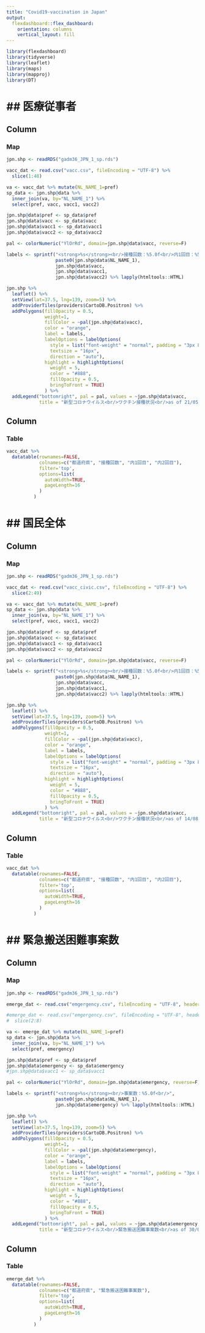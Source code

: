 ```yaml
---
title: "Covid19-vaccination in Japan"
output: 
  flexdashboard::flex_dashboard:
    orientation: columns
    vertical_layout: fill
---
```


```r
library(flexdashboard)
library(tidyverse)
library(leaflet)
library(maps)
library(mapproj)
library(DT)
```

## 医療従事者
==============================================================

Column {data-width=60%}
-----------------------------------------------------------------------
### Map

```r


jpn.shp <- readRDS("gadm36_JPN_1_sp.rds")

vacc_dat <- read.csv("vacc.csv", fileEncoding = "UTF-8") %>% 
  slice(1:48)

va <- vacc_dat %>% mutate(NL_NAME_1=pref)
sp_data <- jpn.shp@data %>% 
  inner_join(va, by="NL_NAME_1") %>% 
  select(pref, vacc, vacc1, vacc2)

jpn.shp@data$pref <- sp_data$pref
jpn.shp@data$vacc <- sp_data$vacc
jpn.shp@data$vacc1 <- sp_data$vacc1
jpn.shp@data$vacc2 <- sp_data$vacc2

pal <- colorNumeric("YlOrRd", domain=jpn.shp@data$vacc, reverse=F)

labels <- sprintf("<strong>%s</strong><br/>接種回数：%5.0f<br/>内1回目：%5.0f<br/>内2回目：%5.0f",
                  paste0(jpn.shp@data$NL_NAME_1),
                  jpn.shp@data$vacc,
                  jpn.shp@data$vacc1,
                  jpn.shp@data$vacc2) %>% lapply(htmltools::HTML)

jpn.shp %>% 
  leaflet() %>% 
  setView(lat=37.5, lng=139, zoom=5) %>% 
  addProviderTiles(providers$CartoDB.Positron) %>% 
  addPolygons(fillOpacity = 0.5,
              weight=1,
              fillColor = ~pal(jpn.shp@data$vacc),
              color = "orange",
              label = labels,
              labelOptions = labelOptions(
                style = list("font-weight" = "normal", padding = "3px 8px"),
                textsize = "16px",
                direction = "auto"),
              highlight = highlightOptions(
                weight = 5,
                color = "#888",
                fillOpacity = 0.5,
                bringToFront = TRUE)
              ) %>% 
  addLegend("bottomright", pal = pal, values = ~jpn.shp@data$vacc,
            title = "新型コロナウイルス<br/>ワクチン接種状況<br/>as of 21/05/2021"  )


```

Column {data-width=40%}
-----------------------------------------

### Table

```r


vacc_dat %>% 
  datatable(rownames=FALSE, 
            colnames=c("都道府県", "接種回数", "内1回目", "内2回目"),
            filter='top', 
            options=list(
              autoWidth=TRUE,
              pageLength=16
            )
          )

```

## 国民全体
==============================================================

Column {data-width=60%}
-----------------------------------------------------------------------
### Map

```r


jpn.shp <- readRDS("gadm36_JPN_1_sp.rds")

vacc_dat <- read.csv("vacc_civic.csv", fileEncoding = "UTF-8") %>% 
  slice(2:49)

va <- vacc_dat %>% mutate(NL_NAME_1=pref)
sp_data <- jpn.shp@data %>% 
  inner_join(va, by="NL_NAME_1") %>% 
  select(pref, vacc, vacc1, vacc2)

jpn.shp@data$pref <- sp_data$pref
jpn.shp@data$vacc <- sp_data$vacc
jpn.shp@data$vacc1 <- sp_data$vacc1
jpn.shp@data$vacc2 <- sp_data$vacc2

pal <- colorNumeric("YlOrRd", domain=jpn.shp@data$vacc, reverse=F)

labels <- sprintf("<strong>%s</strong><br/>接種回数：%5.0f<br/>内1回目：%5.0f<br/>内2回目：%5.0f",
                  paste0(jpn.shp@data$NL_NAME_1),
                  jpn.shp@data$vacc,
                  jpn.shp@data$vacc1,
                  jpn.shp@data$vacc2) %>% lapply(htmltools::HTML)

jpn.shp %>% 
  leaflet() %>% 
  setView(lat=37.5, lng=139, zoom=5) %>% 
  addProviderTiles(providers$CartoDB.Positron) %>% 
  addPolygons(fillOpacity = 0.5,
              weight=1,
              fillColor = ~pal(jpn.shp@data$vacc),
              color = "orange",
              label = labels,
              labelOptions = labelOptions(
                style = list("font-weight" = "normal", padding = "3px 8px"),
                textsize = "16px",
                direction = "auto"),
              highlight = highlightOptions(
                weight = 5,
                color = "#888",
                fillOpacity = 0.5,
                bringToFront = TRUE)
              ) %>% 
  addLegend("bottomright", pal = pal, values = ~jpn.shp@data$vacc,
            title = "新型コロナウイルス<br/>ワクチン接種状況<br/>as of 14/08/2021"  )


```

Column {data-width=40%}
-----------------------------------------

### Table

```r


vacc_dat %>% 
  datatable(rownames=FALSE, 
            colnames=c("都道府県", "接種回数", "内1回目", "内2回目"),
            filter='top', 
            options=list(
              autoWidth=TRUE,
              pageLength=16
            )
          )

```

## 緊急搬送困難事案数
==============================================================

Column {data-width=60%}
-----------------------------------------------------------------------
### Map

```r


jpn.shp <- readRDS("gadm36_JPN_1_sp.rds")

emerge_dat <- read.csv("emgergency.csv", fileEncoding = "UTF-8", header = TRUE) 

#emerge_dat <- read.csv("emgergency.csv", fileEncoding = "UTF-8", header = TRUE) %>% 
#  slice(2:8)

va <- emerge_dat %>% mutate(NL_NAME_1=pref)
sp_data <- jpn.shp@data %>% 
  inner_join(va, by="NL_NAME_1") %>% 
  select(pref, emergency)

jpn.shp@data$pref <- sp_data$pref
jpn.shp@data$emergency <- sp_data$emergency
#jpn.shp@data$vacc1 <- sp_data$vacc1

pal <- colorNumeric("YlOrRd", domain=jpn.shp@data$emergency, reverse=F)

labels <- sprintf("<strong>%s</strong><br/>事案数：%5.0f<br/>",
                  paste0(jpn.shp@data$NL_NAME_1),
                  jpn.shp@data$emergency) %>% lapply(htmltools::HTML)

jpn.shp %>% 
  leaflet() %>% 
  setView(lat=37.5, lng=139, zoom=5) %>% 
  addProviderTiles(providers$CartoDB.Positron) %>% 
  addPolygons(fillOpacity = 0.5,
              weight=1,
              fillColor = ~pal(jpn.shp@data$emergency),
              color = "orange",
              label = labels,
              labelOptions = labelOptions(
                style = list("font-weight" = "normal", padding = "3px 8px"),
                textsize = "16px",
                direction = "auto"),
              highlight = highlightOptions(
                weight = 5,
                color = "#888",
                fillOpacity = 0.5,
                bringToFront = TRUE)
              ) %>% 
  addLegend("bottomright", pal = pal, values = ~jpn.shp@data$emergency,
            title = "新型コロナウイルス<br/>緊急搬送困難事案数<br/>as of 30/07/2021"  )


```

Column {data-width=40%}
-----------------------------------------

### Table

```r


emerge_dat %>% 
  datatable(rownames=FALSE, 
            colnames=c("都道府県", "緊急搬送困難事案数"),
            filter='top', 
            options=list(
              autoWidth=TRUE,
              pageLength=16
            )
          )

```
